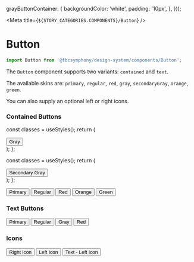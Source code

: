 
  grayButtonContainer: {
    backgroundColor: 'white',
    padding: '10px',
  },
}));


<Meta title={`${STORY_CATEGORIES.COMPONENTS}/Button`} />

# Button

```js
import Button from '@fbcsymphony/design-system/components/Button';
```

The `Button` component supports two variants: `contained` and `text`.

The available skins are: `primary`, `regular`, `red`, `gray`, `secondaryGray`, `orange`, `green`.

You can also supply an optional left or right icons.

### Contained Buttons

  const classes = useStyles();
  return (
    <div className={classes.grayButtonContainer}>
      <Button onClick={onButtonClicked} skin="gray">
        Gray
      </Button>
    </div>
  );
};

  const classes = useStyles();
  return (
    <div className={classes.grayButtonContainer}>
      <Button onClick={onButtonClicked} skin="secondaryGray">
        Secondary Gray
      </Button>
    </div>
  );
};

<Preview>
  <Story name="Contained">
    <StoryFrame>
      <Button onClick={onButtonClicked}>Primary</Button>
      <Button onClick={onButtonClicked} skin="regular">
        Regular
      </Button>
      <Button onClick={onButtonClicked} skin="red">
        Red
      </Button>
      <GrayButton />
      <SecondaryGrayButton />
      <Button onClick={onButtonClicked} skin="orange">
        Orange
      </Button>
      <Button onClick={onButtonClicked} skin="green">
        Green
      </Button>
    </StoryFrame>
  </Story>
</Preview>

### Text Buttons

<Preview>
  <Story name="Text">
    <StoryFrame>
      <Button onClick={onButtonClicked} variant="text">
        Primary
      </Button>
      <Button onClick={onButtonClicked} skin="regular" variant="text">
        Regular
      </Button>
      <Button onClick={onButtonClicked} skin="gray" variant="text">
        Gray
      </Button>
      <Button onClick={onButtonClicked} skin="red" variant="text">
        Red
      </Button>
    </StoryFrame>
  </Story>
</Preview>

### Icons

<Preview>
  <Story name="Icons">
    <StoryFrame>
      <Button onClick={onButtonClicked} rightIcon={PlusIcon}>
        Right Icon
      </Button>
      <Button onClick={onButtonClicked} leftIcon={PlusIcon}>
        Left Icon
      </Button>
      <Button onClick={onButtonClicked} leftIcon={PlusIcon} variant="text">
        Text - Left Icon
      </Button>
    </StoryFrame>
  </Story>
</Preview>
